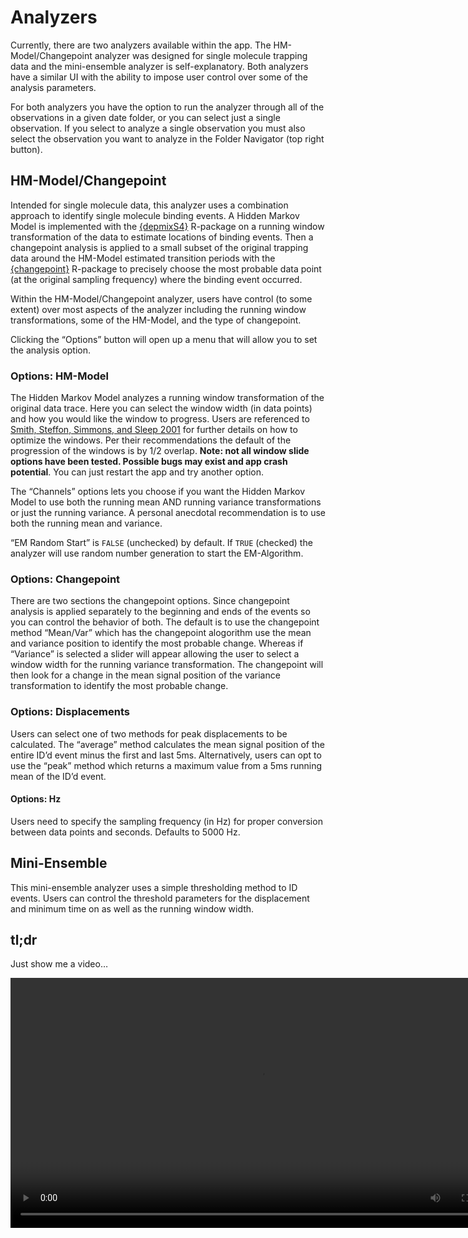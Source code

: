 # Analyzers

Currently, there are two analyzers available within the app. The HM-Model/Changepoint analyzer was designed for single molecule trapping data and the mini-ensemble analyzer is self-explanatory. Both analyzers have a similar UI with the ability to impose user control over some of the analysis parameters. 

For both analyzers you have the option to run the analyzer through all of the observations in a given date folder, or you can select just a single observation. If you select to analyze a single observation you must also select the observation you want to analyze in the Folder Navigator (top right button). 

## HM-Model/Changepoint

Intended for single molecule data, this analyzer uses a combination approach to identify single molecule binding events. A Hidden Markov Model is implemented with the [{depmixS4}](https://cran.r-project.org/web/packages/depmixS4/vignettes/depmixS4.pdf) R-package on a running window transformation of the data to estimate locations of binding events. Then a changepoint analysis is applied to a small subset of the original trapping data around the HM-Model estimated transition periods with the [{changepoint}](https://www.jstatsoft.org/article/view/v058i03) R-package to precisely choose the most probable data point (at the original sampling frequency) where the binding event occurred.

Within the HM-Model/Changepoint analyzer, users have control (to some extent) over most aspects of the analyzer including the running window transformations, some of the HM-Model, and the type of changepoint. 

Clicking the "Options" button will open up a menu that will allow you to set the analysis option. 

### Options: HM-Model

The Hidden Markov Model analyzes a running window transformation of the original data trace. Here you can select the window width (in data points) and how you would like the window to progress. Users are referenced to [Smith, Steffon, Simmons, and Sleep 2001](https://www.ncbi.nlm.nih.gov/pmc/articles/PMC1301746/pdf/11606292.pdf) for further details on how to optimize the windows. Per their recommendations the default of the progression of the windows is by 1/2 overlap. **Note: not all window slide options have been tested. Possible bugs may exist and app crash potential**. You can just restart the app and try another option. 

The "Channels" options lets you choose if you want the Hidden Markov Model to use both the running mean AND running variance transformations or just the running variance. A personal anecdotal recommendation is to use both the running mean and variance. 

"EM Random Start" is `FALSE` (unchecked) by default. If `TRUE` (checked) the analyzer will use random number generation to start the EM-Algorithm. 

### Options: Changepoint

There are two sections the changepoint options. Since changepoint analysis is applied separately to the beginning and ends of the events so you can control the behavior of both. The default is to use the changepoint method "Mean/Var" which has the changepoint alogorithm use the mean and variance position to identify the most probable change. Whereas if "Variance" is selected a slider will appear allowing the user to select a window width for the running variance transformation. The changepoint will then look for a change in the mean signal position of the variance transformation to identify the most probable change. 

### Options: Displacements

Users can select one of two methods for peak displacements to be calculated. The "average" method calculates the mean signal position of the entire ID'd event minus the first and last 5ms. Alternatively, users can opt to use the "peak" method which returns a maximum value from a 5ms running mean of the ID'd event. 

#### Options: Hz

Users need to specify the sampling frequency (in Hz) for proper conversion between data points and seconds. Defaults to 5000 Hz.


## Mini-Ensemble

This mini-ensemble analyzer uses a simple thresholding method to ID events. Users can control the threshold parameters for the displacement and minimum time on as well as the running window width. 

## tl;dr

Just show me a video...

<video width="800" height="400" controls>
  <source src="images/analyzer.mp4" type="video/mp4">
Your browser does not support the video tag.
</video>
